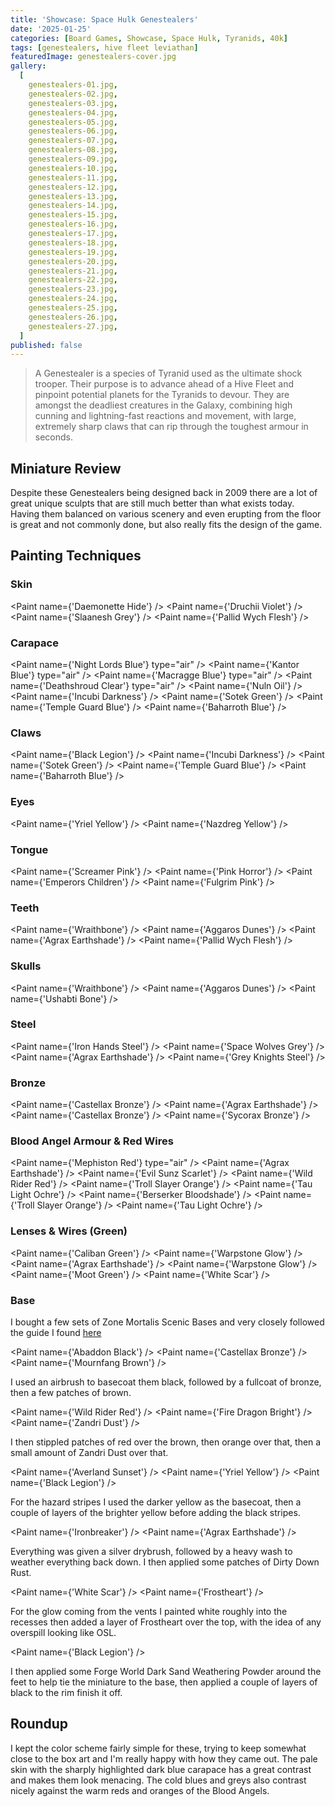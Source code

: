 ```yaml
---
title: 'Showcase: Space Hulk Genestealers'
date: '2025-01-25'
categories: [Board Games, Showcase, Space Hulk, Tyranids, 40k]
tags: [genestealers, hive fleet leviathan]
featuredImage: genestealers-cover.jpg
gallery:
  [
    genestealers-01.jpg,
    genestealers-02.jpg,
    genestealers-03.jpg,
    genestealers-04.jpg,
    genestealers-05.jpg,
    genestealers-06.jpg,
    genestealers-07.jpg,
    genestealers-08.jpg,
    genestealers-09.jpg,
    genestealers-10.jpg,
    genestealers-11.jpg,
    genestealers-12.jpg,
    genestealers-13.jpg,
    genestealers-14.jpg,
    genestealers-15.jpg,
    genestealers-16.jpg,
    genestealers-17.jpg,
    genestealers-18.jpg,
    genestealers-19.jpg,
    genestealers-20.jpg,
    genestealers-21.jpg,
    genestealers-22.jpg,
    genestealers-23.jpg,
    genestealers-24.jpg,
    genestealers-25.jpg,
    genestealers-26.jpg,
    genestealers-27.jpg,
  ]
published: false
---
```



> A Genestealer is a species of Tyranid used as the ultimate shock trooper. Their purpose is to advance ahead of a
> Hive Fleet and pinpoint potential planets for the Tyranids to devour. They are amongst the deadliest creatures in the
> Galaxy, combining high cunning and lightning-fast reactions and movement, with large, extremely sharp claws that can
> rip through the toughest armour in seconds.

## Miniature Review

Despite these Genestealers being designed back in 2009 there are a lot of great unique sculpts that are still much
better than what exists today. Having them balanced on various scenery and even erupting from the floor is great and
not commonly done, but also really fits the design of the game.

## Painting Techniques

### Skin

<Paint name={'Daemonette Hide'} />
<Paint name={'Druchii Violet'} />
<Paint name={'Slaanesh Grey'} />
<Paint name={'Pallid Wych Flesh'} />

### Carapace

<Paint name={'Night Lords Blue'} type="air" />
<Paint name={'Kantor Blue'} type="air" />
<Paint name={'Macragge Blue'} type="air" />
<Paint name={'Deathshroud Clear'} type="air" />
<Paint name={'Nuln Oil'} />
<Paint name={'Incubi Darkness'} />
<Paint name={'Sotek Green'} />
<Paint name={'Temple Guard Blue'} />
<Paint name={'Baharroth Blue'} />

### Claws

<Paint name={'Black Legion'} />
<Paint name={'Incubi Darkness'} />
<Paint name={'Sotek Green'} />
<Paint name={'Temple Guard Blue'} />
<Paint name={'Baharroth Blue'} />

### Eyes

<Paint name={'Yriel Yellow'} />
<Paint name={'Nazdreg Yellow'} />

### Tongue

<Paint name={'Screamer Pink'} />
<Paint name={'Pink Horror'} />
<Paint name={'Emperors Children'} />
<Paint name={'Fulgrim Pink'} />

### Teeth

<Paint name={'Wraithbone'} />
<Paint name={'Aggaros Dunes'} />
<Paint name={'Agrax Earthshade'} />
<Paint name={'Pallid Wych Flesh'} />

### Skulls

<Paint name={'Wraithbone'} />
<Paint name={'Aggaros Dunes'} />
<Paint name={'Ushabti Bone'} />

### Steel

<Paint name={'Iron Hands Steel'} />
<Paint name={'Space Wolves Grey'} />
<Paint name={'Agrax Earthshade'} />
<Paint name={'Grey Knights Steel'} />

### Bronze

<Paint name={'Castellax Bronze'} />
<Paint name={'Agrax Earthshade'} />
<Paint name={'Castellax Bronze'} />
<Paint name={'Sycorax Bronze'} />

### Blood Angel Armour & Red Wires

<Paint name={'Mephiston Red'} type="air" />
<Paint name={'Agrax Earthshade'} />
<Paint name={'Evil Sunz Scarlet'} />
<Paint name={'Wild Rider Red'} />
<Paint name={'Troll Slayer Orange'} />
<Paint name={'Tau Light Ochre'} />
<Paint name={'Berserker Bloodshade'} />
<Paint name={'Troll Slayer Orange'} />
<Paint name={'Tau Light Ochre'} />

### Lenses & Wires (Green)

<Paint name={'Caliban Green'} />
<Paint name={'Warpstone Glow'} />
<Paint name={'Agrax Earthshade'} />
<Paint name={'Warpstone Glow'} />
<Paint name={'Moot Green'} />
<Paint name={'White Scar'} />

### Base

I bought a few sets of Zone Mortalis Scenic Bases and very closely followed the guide I found
[here](https://www.realmofplastic.com/warhammer/painting-tutorial-zone-mortalis-bases)

<Paint name={'Abaddon Black'} />
<Paint name={'Castellax Bronze'} />
<Paint name={'Mournfang Brown'} />

I used an airbrush to basecoat them black, followed by a fullcoat of bronze, then a few patches of brown.

<Paint name={'Wild Rider Red'} />
<Paint name={'Fire Dragon Bright'} />
<Paint name={'Zandri Dust'} />

I then stippled patches of red over the brown, then orange over that, then a small amount of Zandri Dust over that.

<Paint name={'Averland Sunset'} />
<Paint name={'Yriel Yellow'} />
<Paint name={'Black Legion'} />

For the hazard stripes I used the darker yellow as the basecoat, then a couple of layers of the brighter yellow before
adding the black stripes.

<Paint name={'Ironbreaker'} />
<Paint name={'Agrax Earthshade'} />

Everything was given a silver drybrush, followed by a heavy wash to weather everything back down. I then applied some
patches of Dirty Down Rust.

<Paint name={'White Scar'} />
<Paint name={'Frostheart'} />

For the glow coming from the vents I painted white roughly into the recesses then added a layer of Frostheart over the
top, with the idea of any overspill looking like OSL.

<Paint name={'Black Legion'} />

I then applied some Forge World Dark Sand Weathering Powder around the feet to help tie the miniature to the base, then
applied a couple of layers of black to the rim finish it off.

## Roundup

I kept the color scheme fairly simple for these, trying to keep somewhat close to the box art and I'm really happy with
how they came out. The pale skin with the sharply highlighted dark blue carapace has a great contrast and makes them
look menacing. The cold blues and greys also contrast nicely against the warm reds and oranges of the Blood Angels.
